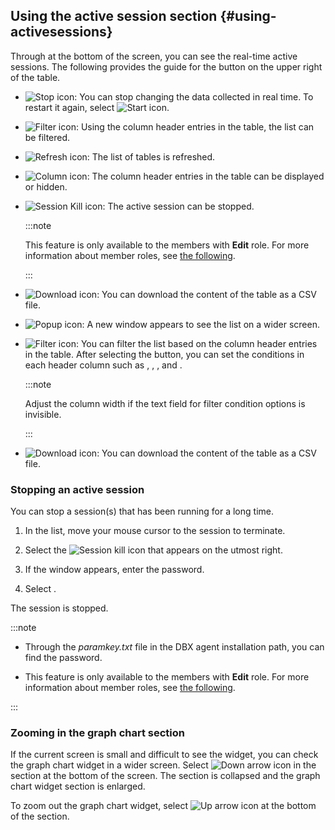 ## Using the active session section {#using-activesessions}

Through <Cmdname sid="active_sessions" className="uitext" /> at the bottom of the screen, you can see the real-time active sessions. The following provides the guide for the button on the upper right of the table.

<Xclude product='postgresql,mysql,redis,mongodb,oracle-pro,oracle,altibase,cubrid,mssql'>

- ![Stop icon](/img/ico-pause.svg): You can stop changing the data collected in real time. To restart it again, select ![Start icon](/img/ico-play-grey.svg).

</Xclude>

<InDoc product='postgresql,mysql,redis,mongodb,oracle-pro,oracle,altibase,cubrid,mssql'>

- ![Filter icon](/img/ico-filter.svg): Using the column header entries in the table, the list can be filtered.

</InDoc>

- ![Refresh icon](/img/ico-refresh.svg): The list of tables is refreshed.

- ![Column icon](/img/ico-column.svg): The column header entries in the table can be displayed or hidden.

<InDoc product='postgresql,mysql,oracle-pro,oracle,altibase,cubrid,mssql'>

- ![Session Kill icon](/img/ico-kill-session.svg): The active session can be stopped.

  :::note

  This feature is only available to the members with **Edit** role. For more information about member roles, see [the following](../project/project-structure#project-auth).

  :::

</InDoc>

<InDoc product='postgresql,mysql,redis,mongodb,oracle-pro,oracle,altibase,cubrid,mssql'>

- ![Download icon](/img/ico-download.svg): You can download the content of the table as a CSV file.

- ![Popup icon](/img/ic-popup.svg): A new window appears to see the list on a wider screen.

</InDoc>

<InDoc product='oracle-v1,mssql-v1,tibero,cubrid-v1,altibase-v1'>

- ![Filter icon](/img/ico-filter.svg): You can filter the list based on the column header entries in the table. After selecting the button, you can set the conditions in each header column such as <Cmdname sid="includes" className="uitext" />, <Cmdname sid="excludes" className="uitext" />, <Cmdname sid="equal" className="uitext" />, and <Cmdname sid="unequal" className="uitext" />.

  :::note

  Adjust the column width if the text field for filter condition options is invisible.

  :::

- ![Download icon](/img/ico-download.svg): You can download the content of the table as a CSV file.

### Stopping an active session

You can stop a session(s) that has been running for a long time.

1. In the <Cmdname sid="active_sessions" className="uitext" /> list, move your mouse cursor to the session to terminate.

2. Select the ![Session kill icon](/img/ic-kill-session.svg) that appears on the utmost right.

3. If the <Cmdname sid="session_kill" className="uitext" /> window appears, enter the password.

4. Select <Cmdname sid="apply" className="uitext" />.

The session is stopped.

:::note

- Through the _paramkey.txt_ file in the DBX agent installation path, you can find the password.

- This feature is only available to the members with **Edit** role. For more information about member roles, see [the following](../project/project-structure#project-auth).

:::

</InDoc>

<InDoc product="oracle-v1,mssql-v1,tibero,cubrid-v1,altibase-v1">

### Zooming in the graph chart section

<ImgLang img='db-common-folding-table.png' desc='Active session' />

If the current screen is small and difficult to see the widget, you can check the graph chart widget in a wider screen. Select ![Down arrow icon](/img/ic-caret-down.svg) in the <Cmdname sid="active_sessions" className="uitext" /> section at the bottom of the screen. The <Cmdname sid="active_sessions" className="uitext" /> section is collapsed and the graph chart widget section is enlarged.

To zoom out the graph chart widget, select ![Up arrow icon](/img/ic-caret-up.svg) at the bottom of the <Cmdname sid="active_sessions" className="uitext" /> section.

</InDoc>
